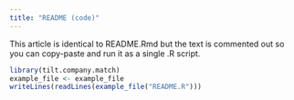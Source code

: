 ```yaml
---
title: "README (code)"
---
```


This article is identical to README.Rmd but the text is commented out so you can
copy-paste and run it as a single .R script.

```r
library(tilt.company.match)
example_file <- example_file
writeLines(readLines(example_file("README.R")))
```
